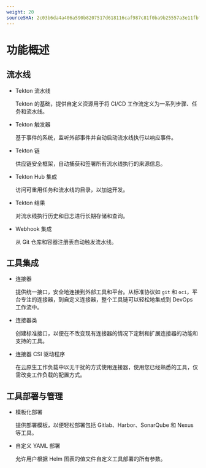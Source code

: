 ```yaml
---
weight: 20
sourceSHA: 2c03b6da4a406a590b8207517d618116caf987c81f0ba9b25557a3e11fbff3f6
---
```


# 功能概述

## 流水线

- Tekton 流水线

  Tekton 的基础，提供自定义资源用于将 CI/CD 工作流定义为一系列步骤、任务和流水线。

- Tekton 触发器

  基于事件的系统，监听外部事件并自动启动流水线执行以响应事件。

- Tekton 链

  供应链安全框架，自动捕获和签署所有流水线执行的来源信息。

- Tekton Hub 集成

  访问可重用任务和流水线的目录，以加速开发。

- Tekton 结果

  对流水线执行历史和日志进行长期存储和查询。

- Webhook 集成

  从 Git 仓库和容器注册表自动触发流水线。

## 工具集成

- 连接器

  提供统一接口，安全地连接到外部工具和平台。从标准协议如 `git` 和 `oci`，平台专注的连接器，到自定义连接器，整个工具链可以轻松地集成到 DevOps 工作流中。

- 连接器类

  创建标准接口，以便在不改变现有连接器的情况下定制和扩展连接器的功能和支持的工具。

- 连接器 CSI 驱动程序

  在云原生工作负载中以无干扰的方式使用连接器，使用您已经熟悉的工具，仅需改变工作负载的配置方式。

## 工具部署与管理

- 模板化部署

  提供部署模板，以便轻松部署包括 Gitlab、Harbor、SonarQube 和 Nexus 等工具。

- 自定义 YAML 部署

  允许用户根据 Helm 图表的值文件自定义工具部署的所有参数。
